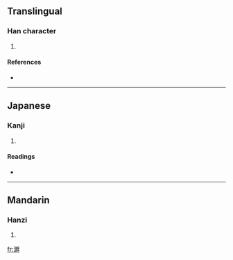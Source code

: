 ==Translingual==

===Han character===
{{Han char|rn=85|rad=水|as=10|sn=13|four=3915<sub>0</sub>|canj=水田火手 (EWFQ)}}

# {{defn|Han|sort=水10}}

====References====
* {{Han ref|kx=0641.200|dkj=17998|dj=1049.010|hdz=31698.100|uh=6EBF|ud=28351|bh=DE64|bd=56932}}

----

==Japanese==

===Kanji===
{{ja-kanji|grade=|rs=水10}}

# {{defn|Japanese}}

====Readings====
* {{ja-readings|on=[[はん]] (han)|kun=[[みずぎわ]] (mizugiwa)}}

----

==Mandarin==

===Hanzi===
{{cmn-hanzi|pin=[[pàn]] ([[pan4]])|wg=p'an<sup>4</sup>}}

# {{defn|Mandarin}}

[[fr:溿]]